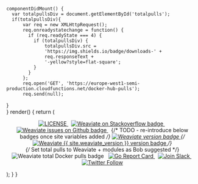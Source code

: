 
    componentDidMount() {
      var totalpullsDiv = document.getElementById('totalpulls');
      if(totalpullsDiv){
          var req = new XMLHttpRequest();
          req.onreadystatechange = function() {
            if (req.readyState === 4) {
              if (totalpullsDiv) {
                  totalpullsDiv.src =
                  'https://img.shields.io/badge/downloads-' +
                  req.responseText +
                  '-yellow?style=flat-square';
              }
            }
          };
          req.open('GET', 'https://europe-west1-semi-production.cloudfunctions.net/docker-hub-pulls');
          req.send(null);
}      
    }
    render() {
        return (
            <span>
                <p align="center">
                    <a href="https://github.com/weaviate/weaviate">
                        <img
                            src="https://img.shields.io/github/license/semi-technologies/weaviate?style=flat-square"
                            alt="LICENSE"
                        />
                    </a>
                    &nbsp;
                    <a href="https://stackoverflow.com/tags/weaviate/">
                        <img
                            src="https://img.shields.io/badge/stackoverflow-%23weaviate-informational?style=flat-square"
                            alt="Weaviate on Stackoverflow badge"
                        />
                    </a>
                    &nbsp;
                    <a href="https://github.com/weaviate/weaviate/issues">
                        <img
                            src="https://img.shields.io/badge/github-issues-informational?style=flat-square"
                            alt="Weaviate issues on Github badge"
                        />
                    </a>
                    &nbsp;
                    {/* TODO - re-introduce below badges once site variables added */}
                    <a href="https://github.com/weaviate/weaviate/">
                        <img
                            src="https://img.shields.io/github/v/release/semi-technologies/weaviate?style=flat-square"
                            alt="Weaviate version badge"
                        />
                    </a>
                    {/* <a href="https://app.swaggerhub.com/apis/semi-technologies/weaviate/{{ site.weaviate_version }}">
                <img src="https://img.shields.io/badge/open--api--specs-{{ site.weaviate_version }}-brightgreen?style=flat-square" alt="Weaviate {{ site.weaviate_version }} version badge"/>
            </a>                 */}
                    <br />
                    {/* Set total pulls to Weaviate + modules as Bob suggested */}
                    <img
                        id="totalpulls"
                        src="https://img.shields.io/badge/downloads-loading...-yellow?style=flat-square"
                        alt="Weaviate total Docker pulls badge"
                    ></img>
                    &nbsp;
                    <a href="https://goreportcard.com/report/github.com/semi-technologies/weaviate">
                        <img
                            src="https://goreportcard.com/badge/github.com/semi-technologies/weaviate?style=flat-square"
                            alt="Go Report Card"
                        />
                    </a>
                    &nbsp;
                    <a href="https://weaviate.slack.com/">
                        <img
                            src="https://img.shields.io/badge/Slack-@weaviate.svg?logo=slack&style=flat-square"
                            alt="Join Slack"
                        />
                    </a>
                    &nbsp;
                    <a href="https://twitter.com/intent/follow?screen_name=weaviate_io">
                        <img
                            src="https://img.shields.io/twitter/follow/weaviate_io?logo=twitter&style=flat-square"
                            alt="Twitter Follow"
                        />
                    </a>
                </p>
            </span>
        );
    }
}
